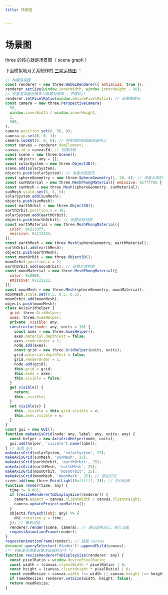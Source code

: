 ```yaml
---
title: 场景图


---
```


# 场景图

three 的核心就是场景图（ scene graph ）

下面模拟地月关系制作的 [三星运转图](https://threejs.org/manual/#zh/scenegraph) ：

```js
// 构建渲染器
const renderer = new three.WebGLRenderer({ antialias: true });
renderer.setSize(window.innerWidth, window.innerHeight - 80);
// 设置渲染器分辨率为屏幕分辨率 。不建议//
renderer.setPixelRatio(window.devicePixelRatio); // 设置摄像头
const camera = new three.PerspectiveCamera(
  50,
  window.innerWidth / window.innerHeight,
  1,
  500,
);
camera.position.set(0, 50, 0);
camera.up.set(0, 0, 1);
camera.lookAt(0, 0, 0); // 将生成的视图画到画布上
const canvas = renderer.domElement;
canvas.id = canvasId; // 创建场景
const scene = new three.Scene();
const objects: any = [];
const solarSystem = new three.Object3D();
scene.add(solarSystem);
objects.push(solarSystem); // 准备太阳图元
const sphereGeometry = new three.SphereGeometry(1, 20, 6); // 准备太阳材质
const sunMaterial = new three.MeshPhongMaterial({ emissive: 0xffff00 }); // 将图元和材质混合
const sunMesh = new three.Mesh(sphereGeometry, sunMaterial);
sunMesh.scale.set(5, 5, 5);
solarSystem.add(sunMesh);
objects.push(sunMesh);
const earthOrbit = new three.Object3D();
earthOrbit.position.x = 10;
solarSystem.add(earthOrbit);
objects.push(earthOrbit); // 设置地球材质
const earthMaterial = new three.MeshPhongMaterial({
  color: 0x2233ff,
  emissive: 0x112244,
});
const earthMesh = new three.Mesh(sphereGeometry, earthMaterial);
earthOrbit.add(earthMesh);
objects.push(earthMesh);
const moonOrbit = new three.Object3D();
moonOrbit.position.x = 2;
earthOrbit.add(moonOrbit); // 设置月球材质
const moonMaterial = new three.MeshPhongMaterial({
  color: 0x8888,
  emissive: 0x222222,
});
const moonMesh = new three.Mesh(sphereGeometry, moonMaterial);
moonMesh.scale.set(0.5, 0.5, 0.5);
moonOrbit.add(moonMesh);
objects.push(moonMesh);
class AxisGridHelper {
  grid: three.GridHelper;
  axes: three.AxesHelper;
  private _visible: any;
  constructor(node: any, units = 10) {
    const axes = new three.AxesHelper();
    axes.material.depthTest = false;
    axes.renderOrder = 2;
    node.add(axes);
    const grid = new three.GridHelper(units, units);
    grid.material.depthTest = false;
    grid.renderOrder = 1;
    node.add(grid);
    this.grid = grid;
    this.axes = axes;
    this.visible = false;
  }
  get visible() {
    return;
    this._visible;
  }
  set visible(v) {
    this._visible = this.grid.visible = v;
    this.axes.visible = v;
  }
}
const gui = new GUI();
function makeAxisGrid(node: any, label: any, units: any) {
  const helper = new AxisGridHelper(node, units);
  gui.add(helper, 'visible').name(label);
} // 生成 gui
makeAxisGrid(solarSystem, 'solarSystem', 25);
makeAxisGrid(sunMesh, 'sunMesh', 25);
makeAxisGrid(earthOrbit, 'earthOrbit', 25);
makeAxisGrid(earthMesh, 'earthMesh', 25);
makeAxisGrid(moonOrbit, 'moonOrbit', 25);
makeAxisGrid(moonMesh, 'moonMesh', 25); // 添加灯光
scene.add(new three.PointLight(0xffffff, 3)); // 执行动画
function render(time: any) {
  time *= 0.001;
  if (resizeRendererToDisplaySize(renderer)) {
    camera.aspect = canvas.clientWidth / canvas.clientHeight;
    camera.updateProjectionMatrix();
  }
  objects.forEach((obj: any) => {
    obj.rotation.y = time;
  }); // 重新渲染
  renderer.render(scene, camera); // 递归调用自己，执行动画
  requestAnimationFrame(render);
}
requestAnimationFrame(render); // 挂载 canvas
document.querySelector('#index')!.appendChild(canvas);
/** 判断是否需要设置渲染器的尺寸 */
function resizeRendererToDisplaySize(renderer: any) {
  const pixelRatio = window.devicePixelRatio;
  const width = (canvas.clientWidth * pixelRatio) | 0;
  const height = (canvas.clientHeight * pixelRatio) | 0;
  const needResize = canvas.width !== width || canvas.height !== height;
  if (needResize) renderer.setSize(width, height, false);
  return needResize;
}

```

            